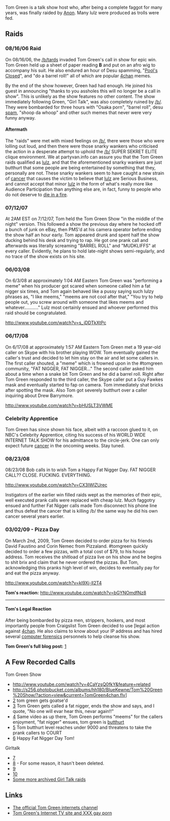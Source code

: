 Tom Green is a talk show host who, after being a complete faggot for many years, was finally raided by [[Anon]]. Many lulz were produced as trolls were fed.

==Raids==
===08/16/06 Raid===
On 08/16/06, the [[/b/|/b/tards]] invaded Tom Green's call in show for epic win.
Tom Green held up a sheet of paper reading '''B''' and put on an afro wig to accompany his suit. He also endured an hour of Desu spamming, "[[Habbo|Pool's Closed]]", and "do a barrel roll!" all of which are popular [[4chan]] memes.  

By the end of the show however, Green had had enough.  He joined his guest in announcing "thanks to you assholes this will no longer be a call in show".  This is unlikely as the show features no other content.  The show immediately following Green, "Girl Talk", was also completely ruined by [[/b/]].  They were bombarded for three hours with "Osaka porn", "barrel roll", desu [[spam]], "shoop da whoop" and other such memes that never were very funny anyway.

====Aftermath====
The "raids" were met with mixed feelings on [[/b/]], there were those who were lolling out loud, and then there were those snarky wankers who criticised the action in a desperate attempt to uphold the [[/b/]] SUPER SEKRET ELITE clique environment. We at partyvan.info can assure you that the Tom Green raids qualified as [[lulz]], and that the aforementioned snarky wankers are just butthurt that some people are being entertained by something that they, personally are not.  These snarky wankers seem to have caught a new strain of [[cancer]] that causes the victim to believe that [[lulz]] are Serious Business, and cannot accept that minor [[lulz]] in the form of what's really more like Audience Participation than anything else are, in fact, funny to people who do not deserve to [[furries|die in a fire]].

===07/12/07===
At 2AM EST on 7/12/07, Tom held the Tom Green Show "in the middle of the night" version. This followed a show the previous day where he hocked off a bunch of junk on eBay, then PMS'd at his camera operator before ending the show half an hour early. Tom appeared drunk and spent half the show ducking behind his desk and trying to rap. He got one prank call and afterwards was literally screaming "BARREL ROLL" and "MUDKLIFFS" at every caller. Evidently, he plans to hold late-night shows semi-regularly, and no trace of the show exists on his site.

===06/03/08===
On 6/3/08 at approximately 1:04 AM Eastern Tom Green was "performing a meme" when his producer got scared when someone called him a fat nigger six times, and Tom again behaved like a pussy saying such lulzy phrases as, "I like meems," "meems are not cool after that," "You try to help people out, you screw around with someone that likes meems and whatever..........."  Lulz most certainly ensued and whoever performed this raid should be congratulated.

http://www.youtube.com/watch?v=s_jDDTkXtPc

===06/17/08===
On 6/17/08 at approximately 1:57 AM Eastern Tom Green met a 19 year-old caller on Skype with his brother playing WOW. Tom eventually gained the caller's trust and decided to let him stay on the air and let some callers in. The first caller shouted, a "meme" which is frowned upon in the #tomgreen community, "FAT NIGGER, FAT NIGGER..." The second caller asked him about a time when a snake bit Tom Green and he did a barrel roll. Right after Tom Green responded to the third caller, the Skype caller put a Guy Fawkes mask and eventually started to fap on camera. Tom immediately shat bricks after spotting the mask. Also Tom got severely butthurt over a caller inquiring about Drew Barrymore.

http://www.youtube.com/watch?v=bHUSLT3VWME

===Celebrity Apprentice===
Tom Green has since shown his face, albeit with a raccoon glued to it, on NBC's Celebrity Apprentice, citing his success of his WORLD WIDE INTERNET TALK SHOW for his admittance to the circle-jerk. One can only expect future [[cancer]] in the oncoming weeks. Stay tuned.

===08/23/08===
08/23/08 Bob calls in to wish Tom a Happy Fat Nigger Day.  FAT NIGGER CALL?? CLOSE. FUCKING. EVERYTHING.

http://www.youtube.com/watch?v=CX3IWlZUrec

Instigators of the earlier win filled raids wept as the memories of their epic, well executed prank calls were replaced with cheap lulz. Much faggotry ensued and further Fat Nigger calls made Tom disconnect his phone line and thus defeat the cancer that is killing /b/ the same way he did his own cancer several years earlier.

===03/02/09 - Pizza Day===
On March 2nd, 2009, Tom Green decided to order pizza for his friends David Faustino and Corin Nemec from Pizzaland. #tomgreen quickly decided to order a few pizzas, with a total cost of $79, to his house address. Tom receives the shitload of pizza live on his show and he begins to shit brix and claim that he never ordered the pizzas. But Tom, acknowledging this pranks high level of win, decides to eventually pay for and eat the pizza anyway.

http://www.youtube.com/watch?v=kI9Xj-lI2T4

'''Tom's reaction:'''
http://www.youtube.com/watch?v=bGYNOmdfNz8


----

====Tom's Legal Reaction====
After being bombarded by pizza men, strippers, hookers, and most importantly people from Craigslist Tom Green decided to use [legal action against [[4chan]]. He also claims to know about your IP address and has hired several [[FBI|computer forensics]] personnels to help cleanse his show.


{{quote|Also to the prankers out there.  A quick note I wanted to pass along.  I like you guys and your attitude.  But anything that goes too far will be addressed legally.  We have already been in touch with the Cyber crimes division of the FBI and we have a computer forensics expert now on the case.  Any threats or illegal behaviour will be prosecuted to the fullest extent.  And guess what?!  We are now able to obtain anybodies IP address.  Even on supposed websites where you think those IP addresses are blocked... guess what?  They are not.  So lets keep it cool and have some fun, because I really don't want anyone to get into trouble because of our little show.  I know sometimes when you are young you can end up making decisions in the moment that you later regret.  Consider it a warning.  We have a very serious computer forensics team on the case starting today.  You will be found and prosecuted to the fullest extent of the law.  Keep it cool.  Go prank CSpan and send me the tape.  You guys rock!  All of you!  Even the guys at /B/...  I love you guys.  Funny shit.

TG}}


'''Tom Green's full blog post:''' [http://tomgreen.com/blog/?post=650]

==A Few Recorded Calls==

Tom Green Show
*http://www.youtube.com/watch?v=4CaYzsQ0fkY&feature=related
*http://s256.photobucket.com/albums/hh180/BlueKewne/Tom%20Green%20Show/?action=view&current=TomGreen4chan.flv]
*[http://www.youtube.com/watch?v=WWA2z_KvBHk] tom green gets goatse'd 
*[http://youtube.com/watch?v=8CiBCetM3b4] Tom Green gets called a fat nigger, ends the show and says, and I quote, "No one will evar hear this, nevar again!!"
*[http://www.youtube.com/watch?v=s_jDDTkXtPc] Same video as up there, Tom Green performs "meems" for the callers enjoyment, "fat nigger" ensues, tom green is [[butthurt]]
*[http://www.youtube.com/watch?v=nv_Bst6eoaQ] Tom butthurt level reaches under 9000 and threatens to take the prank callers to COURT
*[http://www.youtube.com/watch?v=CX3IWlZUrec] Happy Fat Nigger Day Tom!


Girltalk
*[http://www.youtube.com/watch?v=mwTocc_rXZ8]
*[http://www.youtube.com/watch?v=-m3vQkdzky4] - For some reason, it hasn't been deleted.
*[http://www.youtube.com/watch?v=MeV4H3i7eMI] 
*[http://www.youtube.com/watch?v=L4pu4ThWJ_0]
*[http://www.youtube.com/profile?user=k0axle Some more archived Girl Talk raids]

==Links==
*[irc://irc.rizon.net/tomgreen The official Tom Green internets channel]
*[http://www.TomGreen.com Tom Green's Internet TV site and XXX gay porn]